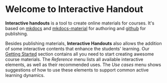 # Welcome to Interactive Handout

**Interactive handouts** is a tool to create online materials for courses. It's based on [mkdocs](https://mkdocs.org) and [mkdocs-material](https://squidfunk.github.io/mkdocs-material/) for authoring and [github](https://github.com) for publishing.

Besides publishing materials, **Interactive Handouts** also allows the addition of some interactive contents that enhance the students' learning. Our [Getting Started](getting-started/) section contains all you need to start creating awesome course materials. The _Reference_ menu lists all available interactive elements, as well as their recommended uses. The _Use cases_ menu shows suggestions of how to use these elements to support common active learning dynamics.
